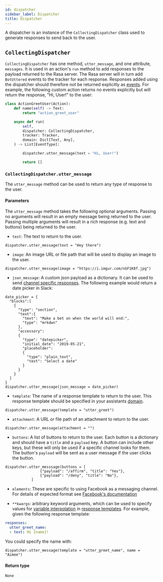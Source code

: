 ```yaml
---
id: dispatcher
sidebar_label: Dispatcher
title: Dispatcher
---
```


A dispatcher is an instance of the `CollectingDispatcher` class used to generate responses to send back to the user.

## `CollectingDispatcher`

`CollectingDispatcher` has one method, `utter_message`, and one attribute, `messages`.
It is used in an action's `run` method to add responses to the payload returned to the Rasa server. 
The Rasa server will in turn add `BotUttered` events to the tracker for each response. Responses
added using the dispatcher should therefore not be returned
explicitly as [events](events.mdx). For example, the 
following custom action returns no events explicitly but will return the response, "Hi, User!" to the user:

```python
class ActionGreetUser(Action):
    def name(self) -> Text:
        return "action_greet_user"

    async def run(
        self,
        dispatcher: CollectingDispatcher,
        tracker: Tracker,
        domain: Dict[Text, Any],
    ) -> List[EventType]:

        dispatcher.utter_message(text = "Hi, User!")

        return []
```


### `CollectingDispatcher.utter_message`

The `utter_message` method can be used to return any type 
of response to the user. 

#### **Parameters**

The `utter_message` method takes the following optional arguments. 
Passing no arguments will result in an empty message being returned to the user. 
Passing multiple arguments will result in a rich response (e.g. text and buttons) being returned to the user.

  - `text`: The text to return to the user.

  ```python-runnable
  dispatcher.utter_message(text = "Hey there")
  ```
 
  - `image`: An image URL or file path that will be used to display an image to the user.

  ```python-runnable
  dispatcher.utter_message(image = "https://i.imgur.com/nGF1K8f.jpg")
  ```

  - `json_message`: A custom json payload as a dictionary. It can be used to send [channel specific responses](d).
                  The following example would return a date picker in Slack:

  ```python-runnable
  date_picker = {
    "blocks":[
      {
        "type": "section",
        "text":{
          "text": "Make a bet on when the world will end:",
          "type": "mrkdwn"
        },
        "accessory":
        {
          "type": "datepicker",
          "initial_date": "2019-05-21",
          "placeholder":
          {
            "type": "plain_text",
            "text": "Select a date"
          }
        }
      }
    ]
  }
  dispatcher.utter_message(json_message = date_picker)
  ```

  - `template`: The name of a response template to return to the user. This response template should
              be specified in your assistants [domain](D).

  ```python-runnable
  dispatcher.utter_message(template = "utter_greet")
  ```

  - `attachment`: A URL or file path of an attachment to return to the user.

  ```python-runnable
  dispatcher.utter_message(attachment = "")
  ```

  - `buttons`: A list of buttons to return to the user. 
             Each button is a dictionary and should have a `title` and a `payload` key. 
             A button can include other keys, but these will only be used if
             a specific channel looks for them.
             The button's `payload` will be sent as a user message if the user
             clicks the button.

  ```
  dispatcher.utter_messsage(buttons = [
                  {"payload": "/affirm", "title": "Yes"},
                  {"payload": "/deny", "title": "No"},
              ]
  ```

  - `elements`: These are specific to using Facebook as a messaging channel. For details 
              of expected format see [Facebook's documentation](https://developers.facebook.com/docs/messenger-platform/send-messages/template/generic/)

  - `**kwargs`: arbitrary keyword arguments, which can be 
              used to specify values for [variable interpolation](d) in [response templates](d). For example, 
              given the following response template:

  ```yaml
  responses:
    utter_greet_name:
    - text: Hi {name}!
  ```

  You could specify the name with:

  ```python-runnable
  dispatcher.utter_message(template = "utter_greet_name", name = "Aimee")
  ```

#### **Return type**

`None`
